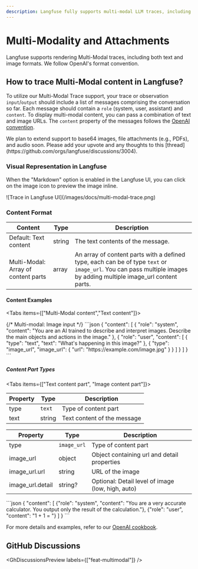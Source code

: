 ```yaml
---
description: Langfuse fully supports multi-modal LLM traces, including text, images, videos, audio, and any other arbitrary attachments.
---
```


# Multi-Modality and Attachments

Langfuse supports rendering Multi-Modal traces, including both text and image formats. We follow OpenAI's format convention.

## How to trace Multi-Modal content in Langfuse?

To utilize our Multi-Modal Trace support, your trace or observation `input`/`output` should include a list of messages comprising the conversation so far. Each message should contain a `role` (system, user, assistant) and `content`. To display multi-modal content, you can pass a combination of text and image URLs. The `content` property of the messages follows the [OpenAI convention](/docs/tracing-features/multi-modality#content-format).

<Callout type="info">
  We plan to extend support to base64 images, file attachments (e.g., PDFs), and
  audio soon. Please add your upvote and any thoughts to this
  [thread](https://github.com/orgs/langfuse/discussions/3004).
</Callout>

### Visual Representation in Langfuse

When the "Markdown" option is enabled in the Langfuse UI, you can click on the image icon to preview the image inline.

<Frame border>
  ![Trace in Langfuse UI](/images/docs/multi-modal-trace.png)
</Frame>

### Content Format

| Content                             | Type   | Description                                                                                                                                                        |
| ----------------------------------- | ------ | ------------------------------------------------------------------------------------------------------------------------------------------------------------------ |
| Default: Text content               | string | The text contents of the message.                                                                                                                                  |
| Multi-Modal: Array of content parts | array  | An array of content parts with a defined type, each can be of type `text` or `image_url`. You can pass multiple images by adding multiple image_url content parts. |

#### Content Examples

<Tabs items={["Multi-Modal content","Text content"]}>

<Tab>
{/* Multi-modal: Image input */}
```json
{
  "content": [
    {
      "role": "system",
      "content": "You are an AI trained to describe and interpret images. Describe the main objects and actions in the image."
    },
    {
      "role": "user",
      "content": [
        { 
          "type": "text",
          "text": "What's happening in this image?"
        },
        { 
          "type": "image_url",
          "image_url": {
            "url": "https://example.com/image.jpg"
          }
        }
      ]
    }
  ]
}
```

##### Content Part Types

<Tabs items={["Text content part", "Image content part"]}>
<Tab>

| Property | Type   | Description                 |
| -------- | ------ | --------------------------- |
| type     | `text` | Type of content part        |
| text     | string | Text content of the message |

</Tab>
<Tab>

| Property         | Type        | Description                                       |
| ---------------- | ----------- | ------------------------------------------------- |
| type             | `image_url` | Type of content part                              |
| image_url        | object      | Object containing url and detail properties       |
| image_url.url    | string      | URL of the image                                  |
| image_url.detail | string?     | Optional: Detail level of image (low, high, auto) |

</Tab>
</Tabs>

</Tab>
<Tab>
```json
{
  "content": [
    {"role": "system", "content": "You are a very accurate calculator. You output only the result of the calculation."},
    {"role": "user", "content": "1 + 1 = "}
  ]
}
```
</Tab>
</Tabs>

For more details and examples, refer to our [OpenAI cookbook](/docs/integrations/openai/python/examples).

## GitHub Discussions


<GhDiscussionsPreview labels={["feat-multimodal"]} />
